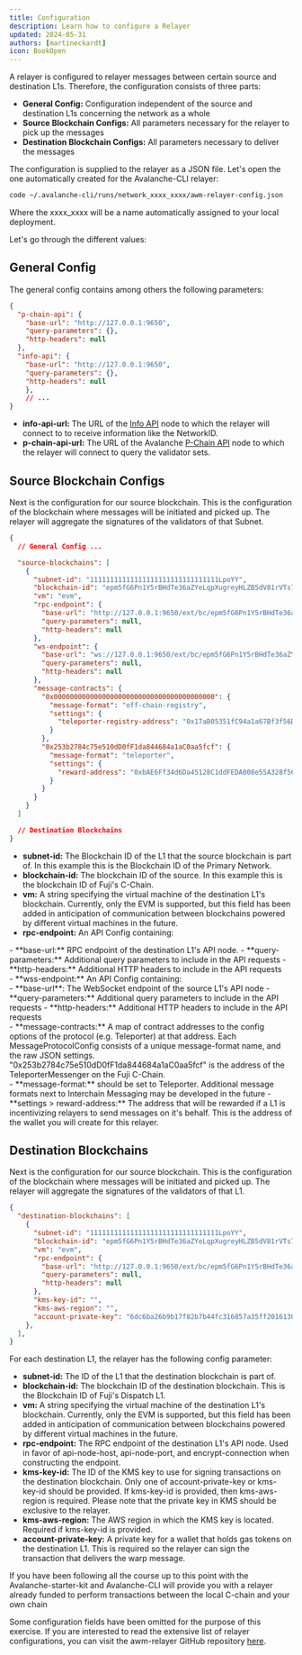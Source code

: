 ```yaml
---
title: Configuration
description: Learn how to configure a Relayer 
updated: 2024-05-31
authors: [martineckardt]
icon: BookOpen
---
```


A relayer is configured to relayer messages between certain source and destination L1s. Therefore, the configuration consists of three parts:
- **General Config:** Configuration independent of the source and destination L1s concerning the network as a whole
- **Source Blockchain Configs:** All parameters necessary for the relayer to pick up the messages 
- **Destination Blockchain Configs:** All parameters necessary to deliver the messages

The configuration is supplied to the relayer as a JSON file. Let's open the one automatically created for the Avalanche-CLI relayer:

```bash
code ~/.avalanche-cli/runs/network_xxxx_xxxx/awm-relayer-config.json 
```
Where the xxxx_xxxx will be a name automatically assigned to your local deployment.

Let's go through the different values:

## General Config

The general config contains among others the following parameters:

```json
{
  "p-chain-api": {
    "base-url": "http://127.0.0.1:9650",
    "query-parameters": {},
    "http-headers": null
  },
  "info-api": {
    "base-url": "http://127.0.0.1:9650",
    "query-parameters": {},
    "http-headers": null
  	},  
   	// ...
}
```

- **info-api-url:** The URL of the [Info API](https://docs.avax.network/api-reference/info-api) node to which the relayer will connect to to receive information like the NetworkID.
- **p-chain-api-url:** The URL of the Avalanche [P-Chain API](https://docs.avax.network/api-reference/p-chain/api) node to which the relayer will connect to query the validator sets. 

## Source Blockchain Configs

Next is the configuration for our source blockchain. This is the configuration of the blockchain where messages will be initiated and picked up. The relayer will aggregate the signatures of the validators of that Subnet. 

```json
{
  // General Config ...

  "source-blockchains": [
	{
      "subnet-id": "11111111111111111111111111111111LpoYY",
      "blockchain-id": "epm5fG6Pn1Y5rBHdTe36aZYeLqpXugreyHLZB5dV81rVTs7Ku",
      "vm": "evm",
      "rpc-endpoint": {
        "base-url": "http://127.0.0.1:9650/ext/bc/epm5fG6Pn1Y5rBHdTe36aZYeLqpXugreyHLZB5dV81rVTs7Ku/rpc",
        "query-parameters": null,
        "http-headers": null
      },
      "ws-endpoint": {
        "base-url": "ws://127.0.0.1:9650/ext/bc/epm5fG6Pn1Y5rBHdTe36aZYeLqpXugreyHLZB5dV81rVTs7Ku/ws",
        "query-parameters": null,
        "http-headers": null
      },
      "message-contracts": {
        "0x0000000000000000000000000000000000000000": {
          "message-format": "off-chain-registry",
          "settings": {
            "teleporter-registry-address": "0x17aB05351fC94a1a67Bf3f56DdbB941aE6c63E25"
          }
        },
        "0x253b2784c75e510dD0fF1da844684a1aC0aa5fcf": {
          "message-format": "teleporter",
          "settings": {
            "reward-address": "0xbAE6Ff34d6Da45128C1ddFEDA008e55A328f5665"
          }
        }
      }
    }
  ]

  // Destination Blockchains
}
```

- **subnet-id:** The Blockchain ID of the L1 that the source blockchain is part of. In this example this is the Blockchain ID of the Primary Network.
- **blockchain-id:** The blockchain ID of the source. In this example this is the blockchain ID of Fuji's C-Chain.
- **vm:** A string specifying the virtual machine of the destination L1's blockchain. Currently, only the EVM is supported, but this field has been added in anticipation of communication between blockchains powered by different virtual machines in the future.
- **rpc-endpoint:** An API Config containing:
<div class="pl-6">
- **base-url:** RPC endpoint of the destination L1's API node.
- **query-parameters:** Additional query parameters to include in the API requests
- **http-headers:** Additional HTTP headers to include in the API requests
</div>
- **wss-endpoint:** An API Config containing:
<div class="pl-6">
- **base-url**: The WebSocket endpoint of the source L1's API node
- **query-parameters:** Additional query parameters to include in the API requests
- **http-headers:** Additional HTTP headers to include in the API requests
</div>
- **message-contracts:** A map of contract addresses to the config options of the protocol (e.g. Teleporter) at that address. Each MessageProtocolConfig consists of a unique message-format name, and the raw JSON settings. "0x253b2784c75e510dD0fF1da844684a1aC0aa5fcf" is the address of the TeleporterMessenger on the Fuji C-Chain.
<div class="pl-6">
- **message-format:** should be set to Teleporter. Additional message formats next to Interchain Messaging may be developed in the future 
- **settings > reward-address:** The address that will be rewarded if a L1 is incentivizing relayers to send messages on it's behalf. This is the address of the wallet you will create for this relayer. 
</div>

## Destination Blockchains

Next is the configuration for our source blockchain. This is the configuration of the blockchain where messages will be initiated and picked up. The relayer will aggregate the signatures of the validators of that L1. 
```json
{
  "destination-blockchains": [
    {
      "subnet-id": "11111111111111111111111111111111LpoYY",
      "blockchain-id": "epm5fG6Pn1Y5rBHdTe36aZYeLqpXugreyHLZB5dV81rVTs7Ku",
      "vm": "evm",
      "rpc-endpoint": {
        "base-url": "http://127.0.0.1:9650/ext/bc/epm5fG6Pn1Y5rBHdTe36aZYeLqpXugreyHLZB5dV81rVTs7Ku/rpc",
        "query-parameters": null,
        "http-headers": null
      },
      "kms-key-id": "",
      "kms-aws-region": "",
      "account-private-key": "6dc6ba26b9b17f82b7b44fc316857a35ff201613072d500231ce3f2ee235bc16"
    },
  ],
}
```

For each destination L1, the relayer has the following config parameter:

- **subnet-id:** The ID of the L1 that the destination blockchain is part of. 
- **blockchain-id:** The blockchain ID of the destination blockchain. This is the Blockchain ID of Fuji's Dispatch L1.
- **vm:** A string specifying the virtual machine of the destination L1's blockchain. Currently, only the EVM is supported, but this field has been added in anticipation of communication between blockchains powered by different virtual machines in the future.
- **rpc-endpoint:** The RPC endpoint of the destination L1's API node. Used in favor of api-node-host, api-node-port, and encrypt-connection when constructing the endpoint.
- **kms-key-id:** The ID of the KMS key to use for signing transactions on the destination blockchain. Only one of account-private-key or kms-key-id should be provided. If kms-key-id is provided, then kms-aws-region is required. Please note that the private key in KMS should be exclusive to the relayer. 
- **kms-aws-region:** The AWS region in which the KMS key is located. Required if kms-key-id is provided. 
- **account-private-key:** A private key for a wallet that holds gas tokens on the destination L1. This is required so the relayer can sign the transaction that delivers the warp message.

If you have been following all the course up to this point with the Avalanche-starter-kit and Avalanche-CLI will provide you with a relayer already funded to perform transactions between the local C-chain and your own chain

Some configuration fields have been omitted for the purpose of this exercise. If you are interested to read the extensive list of relayer configurations, you can visit the awm-relayer GitHub repository [here](https://github.com/ava-labs/awm-relayer/tree/main?tab=readme-ov-file#configuration).